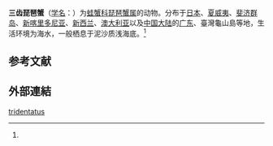 {{Speciesbox
| image = Lyreidus tridentatus.jpg
| taxon = Lyreidus tridentatus
| authority = (de Haan, 1841){{r|id11453}}
}}

'''三齿琵琶蟹'''（[[学名|学名]]：{{lang|la|''Lyreidus tridentatus''}}）为[[蛙蟹科|蛙蟹科]][[琵琶蟹属|琵琶蟹属]]的动物。分布于[[日本|日本]]、[[夏威夷|夏威夷]]、[[斐济群岛|斐济群岛]]、[[新喀里多尼亚|新喀里多尼亚]]、[[新西兰|新西兰]]、[[澳大利亚|澳大利亚]]以及[[中国大陆|中国大陆]]的[[广东|广东]]、臺灣龜山島等地，生活环境为海水，一般栖息于泥沙质浅海底。<ref name='id11453'/>

==参考文献==
{{reflist|refs=
<ref name='id11453'>{{cite web| url =http://www.bioinfo.cn/db05/BjdwSpecies.php?action=view&id=11453| title =三齿琵琶蟹| work =《中国动物物种编目数据库》| publisher =中国科学院微生物研究所| author =中国科学院动物研究所| accessdate =2009-04-28| deadurl =yes| archiveurl =https://web.archive.org/web/20131203122335/http://www.bioinfo.cn/db05/BjdwSpecies.php?action=view| archivedate =2013-12-03}}</ref>
}}

==外部連結==
{{Wikispecies|Lyreidus tridentatus}}
{{Taxonbar|from=Q5234464}}

[[Category:琵琶蟹属|tridentatus]]


{{螃蟹小作品}}